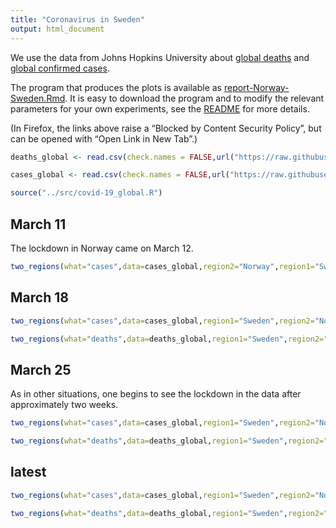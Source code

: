 ```yaml
---
title: "Coronavirus in Sweden"
output: html_document
---
```


We use the data from Johns Hopkins University about [global deaths](https://github.com/CSSEGISandData/COVID-19/blob/master/csse_covid_19_data/csse_covid_19_time_series/time_series_covid19_deaths_global.csv)  and [global confirmed cases](https://github.com/CSSEGISandData/COVID-19/blob/master/csse_covid_19_data/csse_covid_19_time_series/time_series_covid19_confirmed_global.csv).

The program that produces the plots is available as [report-Norway-Sweden.Rmd](https://github.com/alexhkurz/coronavirus-in-R/blob/master/reports/report-Norway-Sweden.Rmd). It is easy to download the program and to modify the relevant parameters for your own experiments, see the [README](https://github.com/alexhkurz/coronavirus-in-R/) for more details.

(In Firefox, the links above raise a "Blocked by Content Security Policy", but can be opened with "Open Link in New Tab".)
    
```r
deaths_global <- read.csv(check.names = FALSE,url("https://raw.githubusercontent.com/CSSEGISandData/COVID-19/master/csse_covid_19_data/csse_covid_19_time_series/time_series_covid19_deaths_global.csv"))

cases_global <- read.csv(check.names = FALSE,url("https://raw.githubusercontent.com/CSSEGISandData/COVID-19/master/csse_covid_19_data/csse_covid_19_time_series/time_series_covid19_confirmed_global.csv"))

source("../src/covid-19_global.R")
```

## March 11

The lockdown in Norway came on March 12. 

```r
two_regions(what="cases",data=cases_global,region2="Norway",region1="Sweden",last_day="3/11/20",range=12,lag=2)
```

## March 18

```r
two_regions(what="cases",data=cases_global,region1="Sweden",region2="Norway",last_day="3/18/20",range=18,lag=6) 
```

```r
two_regions(what="deaths",data=deaths_global,region1="Sweden",region2="Norway",last_day="3/18/20",range=18,lag=0) 
```

## March 25

As in other situations, one begins to see the lockdown in the data after approximately two weeks. 

```r
two_regions(what="cases",data=cases_global,region1="Sweden",region2="Norway",last_day="3/25/20",lag=10)
```


```r
two_regions(what="deaths",data=deaths_global,region1="Sweden",region2="Norway",last_day="3/25/20",lag=0)
```

## latest

```r
two_regions(what="cases",data=cases_global,region1="Sweden",region2="Norway",lag=10)
```

```r
two_regions(what="deaths",data=deaths_global,region1="Sweden",region2="Norway",lag=0)
```
